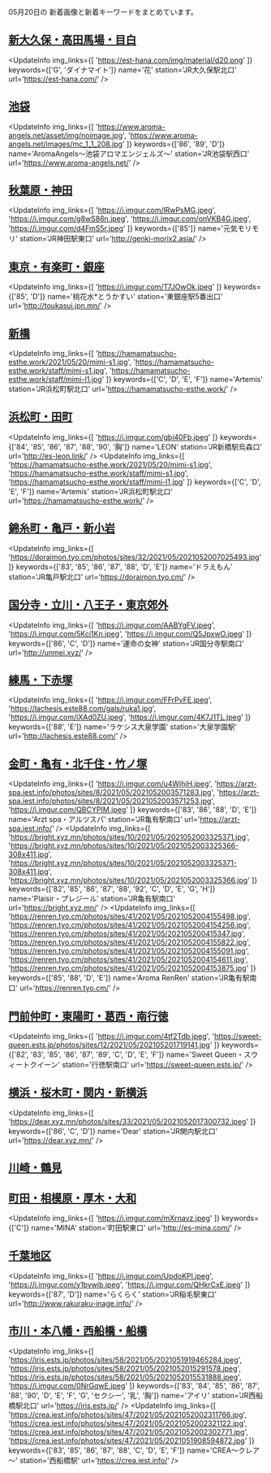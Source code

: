 

05月20日の
新着画像と新着キーワードをまとめています。

<DmmAffiliateIns />

## [新大久保・高田馬場・目白](/busty/0020)
<UpdateInfo
    img_links={[
    'https://est-hana.com/img/material/d20.png'
    ]}
    keywords={['G', 'ダイナマイト']}
    name='花'
    station='JR大久保駅北口'
    url='https://est-hana.com/'
/>
<DmmAffiliateIns />

## [池袋](/busty/0030)
<UpdateInfo
    img_links={[
    'https://www.aroma-angels.net/asset/img/noimage.jpg',
    'https://www.aroma-angels.net/images/mc_1_1_208.jpg'
    ]}
    keywords={['86', '89', 'D']}
    name='AromaAngels～池袋アロマエンジェルズ～'
    station='JR池袋駅西口'
    url='https://www.aroma-angels.net/'
/>
<DmmAffiliateIns />

## [秋葉原・神田](/busty/0080)
<UpdateInfo
    img_links={[
    'https://i.imgur.com/lRwPsMG.jpeg',
    'https://i.imgur.com/g8wS86n.jpeg',
    'https://i.imgur.com/onVKB4G.jpeg',
    'https://i.imgur.com/d4FmS5r.jpeg'
    ]}
    keywords={['85']}
    name='元気モリモリ'
    station='JR神田駅東口'
    url='http://genki-morix2.asia/'
/>
<DmmAffiliateIns />

## [東京・有楽町・銀座](/busty/0090)
<UpdateInfo
    img_links={[
    'https://i.imgur.com/T7JOwOk.jpeg'
    ]}
    keywords={['85', 'D']}
    name='桃花水*とうかすい'
    station='東銀座駅5番出口'
    url='http://toukasui.jpn.mn/'
/>
<DmmAffiliateIns />

## [新橋](/busty/0100)
<UpdateInfo
    img_links={[
    'https://hamamatsucho-esthe.work/2021/05/20/mimi-s1.jpg',
    'https://hamamatsucho-esthe.work/staff/mimi-s1.jpg',
    'https://hamamatsucho-esthe.work/staff/mimi-l1.jpg'
    ]}
    keywords={['C', 'D', 'E', 'F']}
    name='Artemis'
    station='JR浜松町駅北口'
    url='https://hamamatsucho-esthe.work/'
/>
<DmmAffiliateIns />

## [浜松町・田町](/busty/0110)
<UpdateInfo
    img_links={[
    'https://i.imgur.com/gbi40Fb.jpeg'
    ]}
    keywords={['84', '85', '86', '87', '88', '90', '胸']}
    name='LEON'
    station='JR新橋駅烏森口'
    url='http://es-leon.link/'
/>
<UpdateInfo
    img_links={[
    'https://hamamatsucho-esthe.work/2021/05/20/mimi-s1.jpg',
    'https://hamamatsucho-esthe.work/staff/mimi-s1.jpg',
    'https://hamamatsucho-esthe.work/staff/mimi-l1.jpg'
    ]}
    keywords={['C', 'D', 'E', 'F']}
    name='Artemis'
    station='JR浜松町駅北口'
    url='https://hamamatsucho-esthe.work/'
/>
<DmmAffiliateIns />

## [錦糸町・亀戸・新小岩](/busty/0170)
<UpdateInfo
    img_links={[
    'https://doraimon.tyo.cm/photos/sites/32/2021/05/2021052007025493.jpg'
    ]}
    keywords={['83', '85', '86', '87', '88', 'D', 'E']}
    name='ドラえもん'
    station='JR亀戸駅北口'
    url='https://doraimon.tyo.cm/'
/>
<DmmAffiliateIns />

## [国分寺・立川・八王子・東京郊外](/busty/0200)
<UpdateInfo
    img_links={[
    'https://i.imgur.com/AABYgFV.jpeg',
    'https://i.imgur.com/5Kci1Kn.jpeg',
    'https://i.imgur.com/Q5JpxwO.jpeg'
    ]}
    keywords={['86', 'C', 'D']}
    name='運命の女神'
    station='JR国分寺駅南口'
    url='http://unmei.xyz/'
/>
<DmmAffiliateIns />

## [練馬・下赤塚](/busty/0220)
<UpdateInfo
    img_links={[
    'https://i.imgur.com/FFrPvFE.jpeg',
    'https://lachesis.este88.com/gals/ruka1.jpg',
    'https://i.imgur.com/iXAd0ZU.jpeg',
    'https://i.imgur.com/4K7J1TL.jpeg'
    ]}
    keywords={['88', 'E']}
    name='ラケシス大泉学園'
    station='大泉学園駅'
    url='http://lachesis.este88.com/'
/>
<DmmAffiliateIns />

## [金町・亀有・北千住・竹ノ塚](/busty/0230)
<UpdateInfo
    img_links={[
    'https://i.imgur.com/u4WjhjH.jpeg',
    'https://arzt-spa.iest.info/photos/sites/8/2021/05/2021052003571283.jpg',
    'https://arzt-spa.iest.info/photos/sites/8/2021/05/2021052003571253.jpg',
    'https://i.imgur.com/QBCYPIM.jpeg'
    ]}
    keywords={['83', '86', '88', 'D', 'E']}
    name='Arzt spa・アルツスパ'
    station='JR亀有駅南口'
    url='https://arzt-spa.iest.info/'
/>
<UpdateInfo
    img_links={[
    'https://bright.xyz.mn/photos/sites/10/2021/05/2021052003325371.jpg',
    'https://bright.xyz.mn/photos/sites/10/2021/05/2021052003325366-308x411.jpg',
    'https://bright.xyz.mn/photos/sites/10/2021/05/2021052003325371-308x411.jpg',
    'https://bright.xyz.mn/photos/sites/10/2021/05/2021052003325366.jpg'
    ]}
    keywords={['82', '85', '86', '87', '88', '92', 'C', 'D', 'E', 'G', 'H']}
    name='Plaisir・プレジール'
    station='JR亀有駅南口'
    url='https://bright.xyz.mn/'
/>
<UpdateInfo
    img_links={[
    'https://renren.tyo.cm/photos/sites/41/2021/05/2021052004155498.jpg',
    'https://renren.tyo.cm/photos/sites/41/2021/05/2021052004154256.jpg',
    'https://renren.tyo.cm/photos/sites/41/2021/05/202105200415347.jpg',
    'https://renren.tyo.cm/photos/sites/41/2021/05/2021052004155822.jpg',
    'https://renren.tyo.cm/photos/sites/41/2021/05/2021052004155091.jpg',
    'https://renren.tyo.cm/photos/sites/41/2021/05/2021052004154611.jpg',
    'https://renren.tyo.cm/photos/sites/41/2021/05/2021052004153875.jpg'
    ]}
    keywords={['85', '88', 'D', 'E']}
    name='Aroma RenRen'
    station='JR亀有駅南口'
    url='https://renren.tyo.cm/'
/>
<DmmAffiliateIns />

## [門前仲町・東陽町・葛西・南行徳](/busty/0240)
<UpdateInfo
    img_links={[
    'https://i.imgur.com/4tf2Tdb.jpeg',
    'https://sweet-queen.ests.jp/photos/sites/12/2021/05/202105201719141.jpg'
    ]}
    keywords={['82', '83', '85', '86', '87', '89', 'C', 'D', 'E', 'F']}
    name='Sweet Queen・スウィートクイーン'
    station='行徳駅南口'
    url='https://sweet-queen.ests.jp/'
/>
<DmmAffiliateIns />

## [横浜・桜木町・関内・新横浜](/busty/0310)
<UpdateInfo
    img_links={[
    'https://dear.xyz.mn/photos/sites/33/2021/05/2021052017300732.jpeg'
    ]}
    keywords={['86', 'C', 'D']}
    name='Dear'
    station='JR関内駅北口'
    url='https://dear.xyz.mn/'
/>
<DmmAffiliateIns />

## [川崎・鶴見](/busty/0320)
<DmmAffiliateIns />

## [町田・相模原・厚木・大和](/busty/0330)
<UpdateInfo
    img_links={[
    'https://i.imgur.com/mXrnavz.jpeg'
    ]}
    keywords={['C']}
    name='MINA'
    station='町田駅東口'
    url='http://es-mina.com/'
/>
<DmmAffiliateIns />

## [千葉地区](/busty/0500)
<UpdateInfo
    img_links={[
    'https://i.imgur.com/UpdoKPI.jpeg',
    'https://i.imgur.com/y1bvwib.jpeg',
    'https://i.imgur.com/QHkrCxE.jpeg'
    ]}
    keywords={['87', 'D']}
    name='らくらく'
    station='JR稲毛駅東口'
    url='http://www.rakuraku-inage.info/'
/>
<DmmAffiliateIns />

## [市川・本八幡・西船橋・船橋](/busty/0510)
<UpdateInfo
    img_links={[
    'https://iris.ests.jp/photos/sites/58/2021/05/2021051919465284.jpeg',
    'https://iris.ests.jp/photos/sites/58/2021/05/2021052015291578.jpeg',
    'https://iris.ests.jp/photos/sites/58/2021/05/2021052015531888.jpeg',
    'https://i.imgur.com/0NrGqwE.jpeg'
    ]}
    keywords={['83', '84', '85', '86', '87', '88', '90', 'D', 'E', 'F', 'G', 'セクシー', '乳', '胸']}
    name='アイリ'
    station='JR西船橋駅北口'
    url='https://iris.ests.jp/'
/>
<UpdateInfo
    img_links={[
    'https://crea.iest.info/photos/sites/47/2021/05/2021052002311766.jpg',
    'https://crea.iest.info/photos/sites/47/2021/05/2021052002321122.jpg',
    'https://crea.iest.info/photos/sites/47/2021/05/2021052002302771.jpg',
    'https://crea.iest.info/photos/sites/47/2021/05/2021051908594872.jpg'
    ]}
    keywords={['83', '85', '86', '87', '88', 'C', 'D', 'E', 'F']}
    name='CREA～クレア～'
    station='西船橋駅'
    url='https://crea.iest.info/'
/>
<DmmAffiliateIns />

<DmmAffiliateScript />
